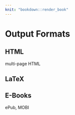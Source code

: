 ```yaml
---
knit: "bookdown::render_book"
---
```


# Output Formats

## HTML

multi-page HTML

## LaTeX

## E-Books

ePub, MOBI
